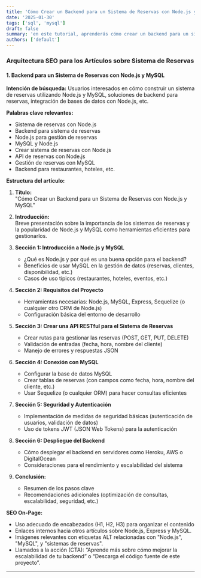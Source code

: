 ```yaml
---
title: 'Cómo Crear un Backend para un Sistema de Reservas con Node.js y MySQL'
date: '2025-01-30'
tags: ['sql', 'mysql']
draft: false
summary: 'en este tutorial, aprenderás cómo crear un backend para un sistema de reservas con Node.js y MySQL.'
authors: ['default']
---
```

### Arquitectura SEO para los Artículos sobre Sistema de Reservas

#### **1. Backend para un Sistema de Reservas con Node.js y MySQL**
**Intención de búsqueda:**
Usuarios interesados en cómo construir un sistema de reservas utilizando Node.js y MySQL, soluciones de backend para reservas, integración de bases de datos con Node.js, etc.

**Palabras clave relevantes:**
- Sistema de reservas con Node.js
- Backend para sistema de reservas
- Node.js para gestión de reservas
- MySQL y Node.js
- Crear sistema de reservas con Node.js
- API de reservas con Node.js
- Gestión de reservas con MySQL
- Backend para restaurantes, hoteles, etc.

**Estructura del artículo:**

1. **Título:**  
   "Cómo Crear un Backend para un Sistema de Reservas con Node.js y MySQL"
   
2. **Introducción:**  
   Breve presentación sobre la importancia de los sistemas de reservas y la popularidad de Node.js y MySQL como herramientas eficientes para gestionarlos.

3. **Sección 1: Introducción a Node.js y MySQL**
   - ¿Qué es Node.js y por qué es una buena opción para el backend?
   - Beneficios de usar MySQL en la gestión de datos (reservas, clientes, disponibilidad, etc.)
   - Casos de uso típicos (restaurantes, hoteles, eventos, etc.)

4. **Sección 2: Requisitos del Proyecto**
   - Herramientas necesarias: Node.js, MySQL, Express, Sequelize (o cualquier otro ORM de Node.js)
   - Configuración básica del entorno de desarrollo

5. **Sección 3: Crear una API RESTful para el Sistema de Reservas**
   - Crear rutas para gestionar las reservas (POST, GET, PUT, DELETE)
   - Validación de entradas (fecha, hora, nombre del cliente)
   - Manejo de errores y respuestas JSON

6. **Sección 4: Conexión con MySQL**
   - Configurar la base de datos MySQL
   - Crear tablas de reservas (con campos como fecha, hora, nombre del cliente, etc.)
   - Usar Sequelize (o cualquier ORM) para hacer consultas eficientes

7. **Sección 5: Seguridad y Autenticación**
   - Implementación de medidas de seguridad básicas (autenticación de usuarios, validación de datos)
   - Uso de tokens JWT (JSON Web Tokens) para la autenticación

8. **Sección 6: Despliegue del Backend**
   - Cómo desplegar el backend en servidores como Heroku, AWS o DigitalOcean
   - Consideraciones para el rendimiento y escalabilidad del sistema

9. **Conclusión:**
   - Resumen de los pasos clave
   - Recomendaciones adicionales (optimización de consultas, escalabilidad, seguridad, etc.)

**SEO On-Page:**
- Uso adecuado de encabezados (H1, H2, H3) para organizar el contenido
- Enlaces internos hacia otros artículos sobre Node.js, Express y MySQL.
- Imágenes relevantes con etiquetas ALT relacionadas con "Node.js", "MySQL", y "sistemas de reservas".
- Llamados a la acción (CTA): “Aprende más sobre cómo mejorar la escalabilidad de tu backend” o “Descarga el código fuente de este proyecto”.

---
